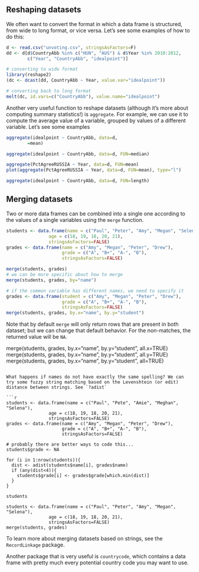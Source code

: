 ## Reshaping datasets

We often want to convert the format in which a data frame is structured, from wide to long format, or vice versa. Let's see some examples of how to do this:

```r
d <- read.csv("unvoting.csv", stringsAsFactors=F)
dd <- d[d$CountryAbb %in% c("HUN", "AUS") & d$Year %in% 2010:2012, 
        c("Year", "CountryAbb", "idealpoint")]

# converting to wide format
library(reshape2)
(dc <- dcast(dd, CountryAbb ~ Year, value.var="idealpoint"))

# converting back to long format
melt(dc, id.vars=c("CountryAbb"), value.name="idealpoint")
```

Another very useful function to reshape datasets (although it's more about computing summary statistics!) is `aggregate`. For example, we can use it to compute the average value of a variable, grouped by values of a different variable. Let's see some examples

```r
aggregate(idealpoint ~ CountryAbb, data=d, 
        =mean)

aggregate(idealpoint ~ CountryAbb, data=d, FUN=median)

aggregate(PctAgreeRUSSIA ~ Year, data=d, FUN=mean)
plot(aggregate(PctAgreeRUSSIA ~ Year, data=d, FUN=mean), type="l")

aggregate(idealpoint ~ CountryAbb, data=d, FUN=length)

```

## Merging datasets

Two or more data frames can be combined into a single one according to the values of a single variables using the `merge` function.

```r
students <- data.frame(name = c("Paul", "Peter", "Amy", "Megan", "Selena"),
                age = c(18, 19, 18, 20, 21),
                stringsAsFactors=FALSE)
grades <- data.frame(name = c("Amy", "Megan", "Peter", "Drew"),
                     grade = c("A", "B+", "A-", "B"),
                     stringsAsFactors=FALSE)

merge(students, grades)
# we can be more specific about how to merge
merge(students, grades, by="name")

# if the common variable has different names, we need to specify it
grades <- data.frame(student = c("Amy", "Megan", "Peter", "Drew"),
                     grade = c("A", "B+", "A-", "B"),
                     stringsAsFactors=FALSE)
merge(students, grades, by.x="name", by.y="student")

```

Note that by default `merge` will only return rows that are present in both dataset; but we can change that default behavior. For the non-matches, the returned value will be `NA`.


merge(students, grades, by.x="name", by.y="student", all.x=TRUE)
merge(students, grades, by.x="name", by.y="student", all.y=TRUE)
merge(students, grades, by.x="name", by.y="student", all=TRUE)
```

What happens if names do not have exactly the same spelling? We can try some fuzzy string matching based on the Levenshtein (or edit) distance between strings. See `?adist`

```r
students <- data.frame(name = c("Paul", "Pete", "Amie", "Meghan", "Selena"),
                age = c(18, 19, 18, 20, 21),
                stringsAsFactors=FALSE)
grades <- data.frame(name = c("Amy", "Megan", "Peter", "Drew"),
                     grade = c("A", "B+", "A-", "B"),
                     stringsAsFactors=FALSE)

# probably there are better ways to code this...
students$grade <- NA

for (i in 1:nrow(students)){
  dist <- adist(students$name[i], grades$name)
  if (any(dist<4)){
    students$grade[i] <- grades$grade[which.min(dist)]
  }
}

students

students <- data.frame(name = c("Paul", "Peter", "Amy", "Megan", "Selena"),
                age = c(18, 19, 18, 20, 21),
                stringsAsFactors=FALSE)
merge(students, grades)

```

To learn more about merging datasets based on strings, see the `RecordLinkage` package.

Another package that is very useful is `countrycode`, which contains a data frame with pretty much every potential country code you may want to use.